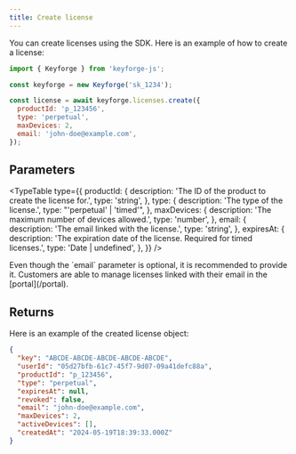 ```yaml
---
title: Create license
---
```


You can create licenses using the SDK. Here is an example of how to create a license:

```js
import { Keyforge } from 'keyforge-js';

const keyforge = new Keyforge('sk_1234');

const license = await keyforge.licenses.create({
  productId: 'p_123456',
  type: 'perpetual',
  maxDevices: 2,
  email: 'john-doe@example.com',
});
```

## Parameters

<TypeTable
  type={{
    productId: {
      description: 'The ID of the product to create the license for.',
      type: 'string',
    },
    type: {
      description: 'The type of the license.',
      type: "'perpetual' | 'timed'",
    },
    maxDevices: {
      description: 'The maximum number of devices allowed.',
      type: 'number',
    },
    email: {
      description: 'The email linked with the license.',
      type: 'string',
    },
    expiresAt: {
      description:
        'The expiration date of the license. Required for timed licenses.',
      type: 'Date | undefined',
    },
  }}
/>

<Callout title="License email">
  Even though the `email` parameter is optional, it is recommended to provide
  it. Customers are able to manage licenses linked with their email in the
  [portal](/portal).
</Callout>

## Returns

Here is an example of the created license object:

```json
{
  "key": "ABCDE-ABCDE-ABCDE-ABCDE-ABCDE",
  "userId": "05d27bfb-61c7-45f7-9d07-09a41defc88a",
  "productId": "p_123456",
  "type": "perpetual",
  "expiresAt": null,
  "revoked": false,
  "email": "john-doe@example.com",
  "maxDevices": 2,
  "activeDevices": [],
  "createdAt": "2024-05-19T18:39:33.000Z"
}
```
